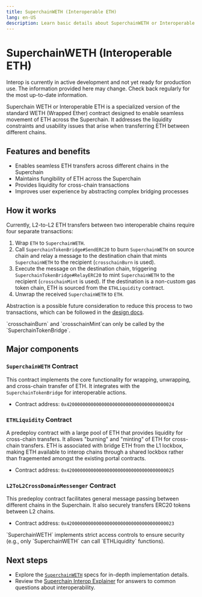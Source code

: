 ```yaml
---
title: SuperchainWETH (Interoperable ETH)
lang: en-US
description: Learn basic details about SuperchainWETH or Interoperable ETH.
---
```



# SuperchainWETH (Interoperable ETH)

<Callout>
  Interop is currently in active development and not yet ready for production use. The information provided here may change. Check back regularly for the most up-to-date information.
</Callout>

Superchain WETH or Interoperable ETH is a specialized version of the standard WETH (Wrapped Ether) contract designed to enable seamless movement of ETH across the Superchain. It addresses the liquidity constraints and usability issues that arise when transferring ETH between different chains.

## Features and benefits

*   Enables seamless ETH transfers across different chains in the Superchain
*   Maintains fungibility of ETH across the Superchain
*   Provides liquidity for cross-chain transactions
*   Improves user experience by abstracting complex bridging processes

## How it works

Currently, L2-to-L2 ETH transfers between two interoperable chains require four separate transactions:

1.  Wrap `ETH` to `SuperchainWETH`.
2.  Call `SuperchainTokenBridge#SendERC20` to burn `SuperchainWETH` on source chain and relay a message to the destination chain that mints `SuperchainWETH` to the recipient (`crosschainBurn` is used).
3.  Execute the message on the destination chain, triggering `SuperchainTokenBridge#RelayERC20` to mint `SuperchainWETH` to the recipient (`crosschainMint` is used). If the destination is a non-custom gas token chain, ETH is sourced from the `ETHLiquidity` contract.
4.  Unwrap the received `SuperchainWETH` to `ETH`.

Abstraction is a possible future consideration to reduce this process to two transactions, which can be followed in the [design docs](https://github.com/ethereum-optimism/design-docs/pull/146/files).

<Callout type="warning">
  `crosschainBurn` and `crosschainMint`can only be called by the `SuperchainTokenBridge`.
</Callout>

## Major components

### `SuperchainWETH` Contract

This contract implements the core functionality for wrapping, unwrapping, and cross-chain transfer of ETH. It integrates with the `SuperchainTokenBridge` for interoperable actions.

*   Contract address: `0x4200000000000000000000000000000000000024`

### `ETHLiquidity` Contract

A predeploy contract with a large pool of ETH that provides liquidity for cross-chain transfers. It allows "burning" and "minting" of ETH for cross-chain transfers. ETH is associated with bridge ETH from the L1 lockbox, making ETH available to interop chains through a shared lockbox rather than fragemented amongst the existing portal contracts.

*   Contract address: `0x4200000000000000000000000000000000000025`

### `L2ToL2CrossDomainMessenger` Contract

This predeploy contract facilitates general message passing between different chains in the Superchain. It also securely transfers ERC20 tokens between L2 chains.

*   Contract address: `0x4200000000000000000000000000000000000023`

<Callout type="info">
  `SuperchainWETH` implements strict access controls to ensure security (e.g., only `SuperchainWETH` can call `ETHLiquidity` functions).
</Callout>

## Next steps

*   Explore the [`SuperchainWETH`](https://specs.optimism.io/interop/superchain-weth.html) specs for in-depth implementation details.
*   Review the [Superchain Interop Explainer](explainer) for answers to common questions about interoperability.
